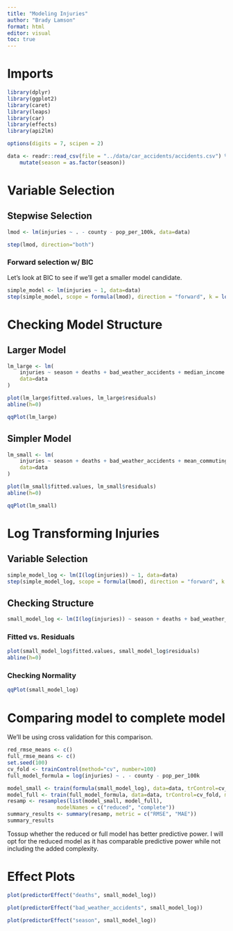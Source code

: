 ```yaml
---
title: "Modeling Injuries"
author: "Brady Lamson"
format: html
editor: visual
toc: true
---
```


# Imports

```r
library(dplyr)
library(ggplot2)
library(caret)
library(leaps)
library(car)
library(effects)
library(api2lm)
```

```r
options(digits = 7, scipen = 2)
```


```r
data <- readr::read_csv(file = "../data/car_accidents/accidents.csv") %>%
    mutate(season = as.factor(season))
```

# Variable Selection

## Stepwise Selection

```r
lmod <- lm(injuries ~ . - county - pop_per_100k, data=data)
```

```r
step(lmod, direction="both")
```

### Forward selection w/ BIC

Let's look at BIC to see if we'll get a smaller model candidate.

```r
simple_model <- lm(injuries ~ 1, data=data)
step(simple_model, scope = formula(lmod), direction = "forward", k = log(nobs(lmod)))
```

# Checking Model Structure

## Larger Model

```r
lm_large <- lm(
    injuries ~ season + deaths + bad_weather_accidents + median_income + mean_commuting_time,
    data=data
)

plot(lm_large$fitted.values, lm_large$residuals)
abline(h=0)
```

```r
qqPlot(lm_large)
```


## Simpler Model

```r
lm_small <- lm(
    injuries ~ season + deaths + bad_weather_accidents + mean_commuting_time,
    data=data
)

plot(lm_small$fitted.values, lm_small$residuals)
abline(h=0)
```

```r
qqPlot(lm_small)
```

# Log Transforming Injuries

## Variable Selection

```r
simple_model_log <- lm(I(log(injuries)) ~ 1, data=data)
step(simple_model_log, scope = formula(lmod), direction = "forward", k = log(nobs(lmod)))
```

## Checking Structure

```r
small_model_log <- lm(I(log(injuries)) ~ season + deaths + bad_weather_accidents, data=data)
```

### Fitted vs. Residuals

```r
plot(small_model_log$fitted.values, small_model_log$residuals)
abline(h=0)
```

### Checking Normality

```r
qqPlot(small_model_log)
```

# Comparing model to complete model

We'll be using cross validation for this comparison.

```r
red_rmse_means <- c()
full_rmse_means <- c()
set.seed(100)
cv_fold <- trainControl(method="cv", number=100)
full_model_formula = log(injuries) ~ . - county - pop_per_100k

model_small <- train(formula(small_model_log), data=data, trControl=cv_fold, method="lm")
model_full <- train(full_model_formula, data=data, trControl=cv_fold, method="lm")
resamp <- resamples(list(model_small, model_full),
                modelNames = c("reduced", "complete"))
summary_results <- summary(resamp, metric = c("RMSE", "MAE"))
summary_results
```

Tossup whether the reduced or full model has better predictive power. I will opt for the reduced model as it has comparable predictive power while not including the added complexity.

# Effect Plots

```r
plot(predictorEffect("deaths", small_model_log))
```

```r
plot(predictorEffect("bad_weather_accidents", small_model_log))
```

```r
plot(predictorEffect("season", small_model_log))
```
